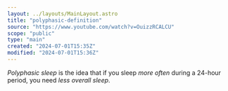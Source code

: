 ```yaml
---
layout: ../layouts/MainLayout.astro
title: "polyphasic-definition"
source: "https://www.youtube.com/watch?v=OuizzRCALCU"
scope: "public"
type: "main"
created: "2024-07-01T15:35Z"
modified: "2024-07-01T15:36Z"
---
```


*Polyphasic sleep* is the idea that if you sleep *more often* during a 24-hour period, you need *less overall sleep*.